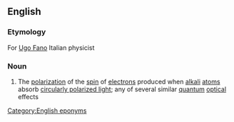 ==English==

===Etymology===
For [[w:Ugo Fano|Ugo Fano]] Italian physicist

===Noun===
{{en-noun|head=[[Fano]] [[effect]]|-}}

# {{context|physics|lang=en}} The [[polarization]] of the [[spin]] of [[electron]]s produced when [[alkali]] [[atom]]s absorb [[circularly polarized light]]; any of several similar [[quantum]] [[optical]] effects

[[Category:English eponyms]]